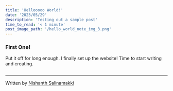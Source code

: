 ```yaml
---
title: 'Hellooooo World!'
date: '2023/05/29'
description: 'Testing out a sample post'
time_to_read: '< 1 minute'
post_image_path: '/hello_world_note_img_3.png'
---
```


### First One!

Put it off for long enough. I finally set up the website! Time to start writing and creating.

<div className="flex justify-center">
  <Image
    width={200}
    height={150}
    quality={100}
    src="/hello_world_note_img.png"
    alt=""
  />
</div>

<hr class="my-6 border-gray-200 sm:mx-auto dark:border-gray-700 lg:my-8" />
<span class="block italic text-sm text-gray-500 sm:text-center dark:text-gray-400 my-6">Written by <a href="https://nsalina.com" class="hover:underline">Nishanth Salinamakki</a></span>
